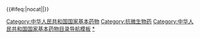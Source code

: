 {{Navbox
|name = 国家基本药物目录/抗微生物药
|title = [[中华人民共和国]]《[[中华人民共和国国家基本药物目录|国家基本药物目录]]》：[[抗微生物药]]
|above = [[s:国家基本药物目录/2009年/基层医疗卫生机构配备使用部分|《国家基本药物目录（基层医疗卫生机构配备使用部分）》（2009版）]]&nbsp;&nbsp;»　第一部分 化学药品和生物制品　»　'''一、抗微生物药'''

|group1 = [[青霉素]]类
|list1 = 1 [[青霉素]]<sup>[[:en:Benzylpenicillin|注]]</sup>{{ww}}2 [[苯唑西林]]<sup>[[:en:Oxacillin|注]]</sup>{{ww}}3 [[氨苄青黴素|氨苄西林]]<sup>[[:en:Ampicillin|注]]</sup>{{ww}}4 [[哌拉西林]]<sup>[[:en:Piperacillin|注]]</sup>{{ww}}5 [[阿莫西林]]<sup>[[:en:Amoxicillin|常]]</sup>{{ww}}6 [[阿莫西林克拉維酸鉀]]<sup>[[:en:Clavulanate potassium|常]]</sup>

|group2 = [[頭孢菌素]]类
|list2 = 7 [[头孢唑林]]<sup>[[:en:Cefazolin|注]]</sup>{{ww}}8 [[頭孢氨苄]]<sup>[[:en:Cefalexin|常/颗]]</sup>{{ww}}9 [[頭孢呋辛]]<sup>[[:en:Cefuroxime|常/注]]</sup>{{ww}}10 [[头孢曲松]]<sup>[[:en:Ceftriaxone|注]]</sup>{{ww}}11 [[头孢羟氨苄]]<sup>[[:en:Ceftriaxone|注]]</sup>

|group3 = [[氨基糖苷类抗生素|氨基糖苷类]]
|list3 = 12 [[阿米卡星]]<sup>[[:en:Amikacin|注]]</sup>{{ww}}13 [[庆大霉素]]<sup>[[:en:Gentamycin|注]]</sup>

|group4 = [[大環內酯]]类
|list4 = 14 [[红霉素]]<sup>[[:en:Erythromycin|常/注]]</sup>{{ww}}15 [[阿奇霉素]]<sup>[[:en:Azithromycin|常/颗]]</sup>

|group5 = 其他[[抗细菌药|抗生素]]
|list5 = 16 [[克林黴素|克林霉素]]<sup>[[:en:Clindamycin|常/注]]</sup>{{ww}}17 [[磷霉素]]<sup>[[:en:Fosfomycin|注]]</sup>

|group6 = [[磺胺类药物|磺胺类]]
|list6 = 18 [[複方新諾明|复方磺胺甲噁唑]]<sup>[[:en:Compound Sulfamethoxazole|常]]</sup>

|group7 = [[喹诺酮]]类
|list7 = 19 [[诺氟沙星]]<sup>[[:en:Norfloxacin|常]]</sup>{{ww}}20 [[环丙沙星]]<sup>[[:en:Ciprofloxacin|常/注]]</sup>{{ww}}21 [[左氧氟沙星]]<sup>[[:en:Levofloxacin|口/注]]</sup>

|group8 = [[硝基]][[呋喃]]类
|list8 = 22 [[呋喃妥因]]<sup>[[:en:Nitrofurantoin|常]]</sup>

|group9 = 抗[[结核病|结核]]病药
|list9 = 23 [[异烟肼]]<sup>[[:en:Isoniazid|常/注]]</sup>{{ww}}24 [[利福平]]<sup>[[:en:Rifampicin|常]]</sup>{{ww}}25 [[吡嗪酰胺]]<sup>[[:en:Pyrazinamide|常]]</sup>{{ww}}26 [[乙胺丁醇]]<sup>[[:en:Ethambutol |常]]</sup>{{ww}}27 [[鏈黴素|链霉素]]<sup>[[:en:Streptomycin|注]]</sup>{{ww}}28 [[4-氨基水杨酸|对氨基水杨酸钠]]<sup>[[:en:odium Aminosalicylate|常/注]]</sup>

|group10 = 抗[[麻风病]]药
|list10 = 29 [[達普頌|氨苯砜]]<sup>[[:en:Dapsone|常]]</sup>	　

|group11 = [[杀真菌剂|抗真菌药]]
|list11 = 30 [[氟康唑]]<sup>[[:en:Fluconazole|常]]</sup>{{ww}}31 [[耐絲菌素|制霉素]]<sup>[[:en:Nysfungin|常]]</sup>	　

|group12 = [[抗病毒药物|抗病毒药]]
|list12 = 32 [[阿昔洛韦]]<sup>[[:en:Aciclovir|常]]</sup>{{ww}}33 [[利巴韦林]]<sup>[[:en:Ribavirin|常/颗/注]]</sup>{{ww}}34 [[抗反轉錄病毒藥物|抗艾滋病用药]]<small>（指国家免费治疗[[艾滋病]]的药品）</small>

|below = <sup>注</sup> = [[注射剂]]；<sup>常</sup> = 口服常释剂型 <sup>缓</sup> = 口服缓释剂型 <sup>颗</sup> = 口服[[中藥配方顆粒|颗粒剂]]{{align|right|[[Template:国家基本药物目录/抗寄生虫病药|二、抗寄生虫病药 »]]}}
}}<includeonly>{{#ifeq:{{{1}}}|nocat||[[Category:中华人民共和国国家基本药物]][[Category:抗微生物药]]}}</includeonly><noinclude>
[[Category:中华人民共和国国家基本药物目录导航模板]]
[[Category:抗微生物药|*]]
</noinclude>